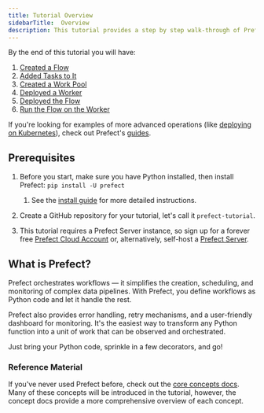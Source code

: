 ```yaml
---
title: Tutorial Overview
sidebarTitle:  Overview
description: This tutorial provides a step by step walk-through of Prefect core concepts and instructions on how to use them.
---
```



By the end of this tutorial you will have:

1. [Created a Flow](/2.10/tutorial/flows/)
2. [Added Tasks to It](/2.10/tutorial/tasks/)
3. [Created a Work Pool](/2.10/tutorial/deployments/)
4. [Deployed a Worker](/2.10/tutorial/deployments/)
5. [Deployed the Flow](/2.10/tutorial/deployments/)
6. [Run the Flow on the Worker](/2.10/tutorial/deployments/)

If you're looking for examples of more advanced operations (like [deploying on Kubernetes](/2.10/guides/deployment/helm-worker/)), check out Prefect's [guides](/2.10/guides/).

## Prerequisites

1. Before you start, make sure you have Python installed, then install Prefect: `pip install -U prefect`
      1. See the [install guide](/2.10/getting-started/installation/) for more detailed instructions.

2. Create a GitHub repository for your tutorial, let's call it `prefect-tutorial`.

3. This tutorial requires a Prefect Server instance, so sign up for a forever free [Prefect Cloud Account](https://app.prefect.cloud/) or, alternatively, self-host a [Prefect Server](/2.10/host/).

## What is Prefect?

Prefect orchestrates workflows — it simplifies the creation, scheduling, and monitoring of complex data pipelines. With Prefect, you define workflows as Python code and let it handle the rest.

Prefect also provides error handling, retry mechanisms, and a user-friendly dashboard for monitoring. It's the easiest way to transform any Python function into a unit of work that can be observed and orchestrated.

Just bring your Python code, sprinkle in a few decorators, and go!

### Reference Material
If you've never used Prefect before, check out the [core concepts docs](/2.10/concepts/).
Many of these concepts will be introduced in the tutorial, however, the concept docs provide a more comprehensive overview of each concept.
